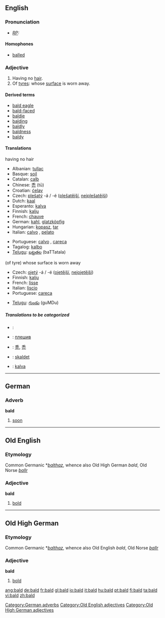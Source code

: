 ==English==

===Pronunciation===
* ''[[RP]]:'' {{IPA|/bɔːld/}}

====Homophones====
*[[balled]]

===Adjective===
{{en-adj-er}}

# Having no [[hair]].
# Of [[tyre]]s: whose [[surface]] is worn away.

====Derived terms====
*[[bald eagle]]
*[[bald-faced]]
*[[baldie]]
*[[balding]]
*[[baldly]]
*[[baldness]]
*[[baldy]]

====Translations====
;having no hair
{{top}}
*Albanian: [[tullac]]
*Basque: [[soil]]
*Catalan: [[calb]]
*Chinese: [[禿]] (tū)
*Croatian: [[ćelav]]
*Czech: [[plešatý]] -á / -é ([[plešatější]], [[nejplešatější]])
*Dutch: [[kaal]]
*Esperanto: [[kalva]]
*Finnish: [[kalju#Finnish|kalju]]
*French: [[chauve]]
*German: [[kahl]], [[glatzköpfig]]
*Hungarian: [[kopasz]], [[tar]]
*Italian: [[calvo]] {{m}}, [[pelato]] {{m}}
{{mid}}
*Portuguese: [[calvo]] , [[careca]] {{m}}
*Tagalog: [[kalbo]]
*[[Telugu]]: [[బట్టతల]] (baTTatala)
{{bottom}}

;(of tyre) whose surface is worn away
{{top}}
*Czech: [[ojetý]] -á / -é ([[ojetější]], [[nejojetější]])
*Finnish: [[kalju#Finnish|kalju]]
*French: [[lisse]]
*Italian: [[liscio]]
*Portuguese: [[careca]] {{m}}
{{mid}}
*[[Telugu]]: [[గుండు]] (guMDu)
{{bottom}}

=====Translations to be categorized=====
{{checktrans}}
*{{ttbc|Arabic}}: {{ARchar|[[أصلع]]}}
*{{ttbc|Bulgarian}}: [[плешив]] {{m}}
*{{ttbc|CJKV Characters}}: [[秃]], [[禿]]
*{{ttbc|Danish}}: [[skaldet]]
*{{ttbc|Ido}}: [[kalva]]

----

==German==

===Adverb===
'''bald'''

# [[soon]]

[[Category:German adverbs]]

----

==Old English==
===Etymology===
Common Germanic *''[[balthaz]]'', whence also Old High German ''bald'', Old Norse ''[[ballr]]''
===Adjective===
'''bald'''

# [[bold]]

[[Category:Old English adjectives]]

----

==Old High German==
===Etymology===
Common Germanic *''[[balthaz]]'', whence also Old English ''bald'', Old Norse ''[[ballr]]''
===Adjective===
'''bald'''

# [[bold]]

[[Category:Old High German adjectives]]

[[ang:bald]]
[[de:bald]]
[[fr:bald]]
[[gl:bald]]
[[io:bald]]
[[it:bald]]
[[hu:bald]]
[[pt:bald]]
[[fi:bald]]
[[ta:bald]]
[[vi:bald]]
[[zh:bald]]